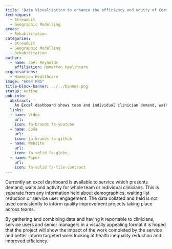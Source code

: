 ```yaml
---
title: "Data Visualisation to enhance the efficiency and equity of Community Rehabilitation Services"
techniques:
  - StreamLit
  - Geographic Modelling
areas:
  - Rehabilitation
categories:
  - StreamLit
  - Geographic Modelling
  - Rehabilitation
author:
  - name: Joel Reynolds
    affiliation: Homerton Healthcare
organisations:
  - Homerton Healthcare
image: "6064.PNG"
title-block-banner: ../../banner.png
status: Active
pub-info:
  abstract: |
    An Excel dashboard shows team and individual clinician demand, waits, and activity but lacks demographic, waiting list, or engagement data. Inconsistent data use hinders quality improvement. By integrating and visually presenting data to clinicians, service users, and managers, the project aims to highlight service impact, reduce health inequalities, and improve efficiency.
  links:
  - name: Video
    url:
    icon: fa-brands fa-youtube
  - name: Code
    url:
    icon: fa-brands fa-github
  - name: Website
    url:
    icon: fa-solid fa-globe
  - name: Paper
    url:
    icon: fa-solid fa-file-contract
---
```


Currently an excel dashboard is available to service which presents demand, waits and activity for whole team or individual clinicians. This is separate from any information held about demographics, waiting list reduction or service user engagement. The data collated and held is not used consistently to inform quality improvement projects taking place across teams.

By gathering and combining data and having it reportable to clinicians, service users and senior managers in a visually appealing format it is hoped that the project will show the impact of the work completed by the service and better inform targeted work looking at health inequality reduction and improved efficiency.
